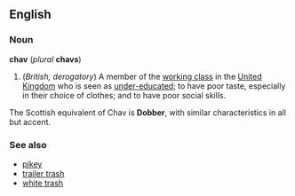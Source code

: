 ==English==
===Noun===
'''chav''' (''plural'' '''chavs''')

#(''British, derogatory'') A member of the [[working class]] in the [[United Kingdom]] who is seen as [[under-educated]]; to have poor taste, especially in their choice of clothes; and to have poor social skills.

The Scottish equivalent of Chav is '''Dobber''', with similar characteristics in all but accent.

===See also===
*[[pikey]]
*[[trailer trash]]
*[[white trash]]